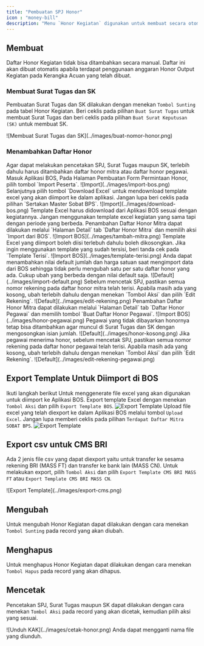 ```yaml
---
title: "Pembuatan SPJ Honor"
icon : "money-bill"
description: "Menu `Honor Kegiatan` digunakan untuk membuat secara otomatis SPJ, Surat Tugas dan SK Petugas Kegiatan Tertentu."
---
```



## Membuat

<Note>
Daftar Honor Kegiatan tidak bisa ditambahkan secara manual. Daftar ini akan dibuat otomatis apabila terdapat penggunaan anggaran Honor Output Kegiatan pada Kerangka Acuan yang telah dibuat.
</Note>

### Membuat Surat Tugas dan SK

Pembuatan Surat Tugas dan SK dilakukan dengan menekan `Tombol Sunting` pada tabel Honor Kegiatan. Beri ceklis pada pilihan `Buat Surat Tugas` untuk membuat Surat Tugas dan beri ceklis pada pilihan `Buat Surat Keputusan (SK)` untuk membuat SK.

<Frame caption="Ceklis pilihan pembuatan Surat Tugas dan SK">
    ![Membuat Surat Tugas dan SK](../images/buat-nomor-honor.png)
</Frame>

### Menambahkan Daftar Honor

<Note>
Agar dapat melakukan pencetakan SPJ, Surat Tugas maupun SK, terlebih dahulu harus ditambahkan daftar honor mitra atau daftar honor pegawai.
</Note>



<Steps>
  <Step title="Download Template dari BOS">
    Masuk Aplikasi BOS, Pada Halaman Pembuatan Form Permintaan Honor, pilih tombol `Import Peserta`.
    <Frame caption="Tombol `Import Peserta` pada Aplikasi BOS">
    ![Import](../images/import-bos.png)
    </Frame>
    Selanjutnya pilih tombol `Download Excel` untuk mendownload template excel yang akan diimport ke dalam aplikasi. Jangan lupa beri ceklis pada pilihan `Sertakan Master Sobat BPS`.
    <Frame caption="Tombol `Download Excel` pada Aplikasi BOS">
    ![Import](../images/download-bos.png)
    </Frame>
    <Warning>
      Template Excel harus didownload dari Aplikasi BOS sesuai dengan kegiatannya. Jangan menggunakan template excel kegiatan yang sama tapi dengan periode yang berbeda.
    </Warning>
  </Step>
  <Step title="Tambahkan Daftar Honor Mitra">
   Penambahan Daftar Honor Mitra dapat dilakukan melalui `Halaman Detail` tab `Daftar Honor Mitra` dan memilih aksi `Import dari BOS`.
    <Frame caption="Tombol Aksi `Import dari BOS`">
        ![Import BOS](../images/tambah-mitra.png)
    </Frame>
    <Warning>
      Template Excel yang diimport boleh diisi terlebuh dahulu boleh dikosongkan. Jika ingin menggunakan template yang sudah tersisi, beri tanda cek pada `Template Terisi`.
    <Frame caption="Pilihan apabila menggunakan template yang telah terisi`">
        ![Import BOS](../images/template-terisi.png)
    </Frame>
    </Warning>
    <Tip>
      Anda dapat menambahkan nilai default jumlah dan harga satuan saat mengimport data dari BOS sehingga tidak perlu mengubah satu per satu daftar honor yang ada. Cukup ubah yang berbeda dengan nilai default saja.
      <Frame caption="Menambahkan default Nilai dan Harga Satuan">
    ![Default](../images/import-default.png)
    </Frame>
    </Tip>
    <Warning>
      Sebelum mencetak SPJ, pastikan semua nomor rekening pada daftar honor mitra telah terisi. Apabila masih ada yang kosong, ubah terlebih dahulu dengan menekan `Tombol Aksi` dan pilih `Edit Rekening`.
    <Frame caption="Mengubah Nomor Rekening">
    ![Default](../images/edit-rekening.png)
    </Frame>
    </Warning>
  </Step>
  <Step title="Tambahkan Daftar Honor Pegawai">
   Penambahan Daftar Honor Mitra dapat dilakukan melalui `Halaman Detail` tab `Daftar Honor Pegawai` dan memilih tombol `Buat Daftar Honor Pegawai`.
    <Frame caption="Tombol `Buat Daftar Honor Pegawai`">
        ![Import BOS](../images/honor-pegawai.png)
    </Frame>
    <Tip>
      Pegawai yang tidak dibayarkan honornya tetap bisa ditambahkan agar muncul di Surat Tugas dan SK dengan mengosongkan isian jumlah.
      <Frame caption="Menambahkan Pegawai yang tidak dibayarkan honornya">
    ![Default](../images/honor-kosong.png)
    </Frame>
    </Tip>
    <Warning>
      Jika pegawai menerima honor, sebelum mencetak SPJ, pastikan semua nomor rekening pada daftar honor pegawai telah terisi. Apabila masih ada yang kosong, ubah terlebih dahulu dengan menekan `Tombol Aksi` dan pilih `Edit Rekening`.
    <Frame caption="Mengubah Nomor Rekening">
    ![Default](../images/edit-rekening-pegawai.png)
    </Frame>
    </Warning>
  </Step>
</Steps>

## Export Template Untuk Diimport di BOS

Ikuti langkah berikut Untuk menggenerate file excel yang akan digunakan untuk diimport ke Aplikasi BOS.
<Steps>
  <Step title="Export Template BOS">
    Export template Excel dengan menekan `Tombol Aksi` dan pilih `Export Template BOS`.
    <Frame caption="Eksport Template BOS">
        ![Export Template](../images/export-bos.png)
    </Frame>
  </Step>
  <Step title="Import Template pada Aplikasi BOS">
    Upload file excel yang telah diexport ke dalam Aplikasi BOS melalui tombol `Upload Excel`. Jangan lupa memberi ceklis pada pilihan `Terdapat Daftar Mitra SOBAT BPS`.
        <Frame caption="Import pada Aplikasi BOS">
        ![Export Template](../images/import-ke-bos.png)
    </Frame>
  </Step>
</Steps>

## Export csv untuk CMS BRI
Ada 2 jenis file csv yang dapat diexport yaitu untuk transfer ke sesama rekening BRI (MASS FT) dan transfer ke bank lain (MASS CN). 
Untuk melakukan export, pilih `Tombol Aksi` dan pilih `Export Template CMS BRI MASS FT` atau `Export Template CMS BRI MASS CN`.
  <Frame caption="Export Template CMS BRI">
      ![Export Template](../images/export-cms.png)
  </Frame>

## Mengubah

Untuk mengubah Honor Kegiatan dapat dilakukan dengan cara menekan `Tombol Sunting` pada record yang akan diubah.

## Menghapus

Untuk menghapus Honor Kegiatan dapat dilakukan dengan cara menekan `Tombol Hapus` pada record yang akan dihapus.

## Mencetak

Pencetakan SPJ, Surat Tugas maupun SK dapat dilakukan dengan cara menekan `Tombol Aksi` pada record yang akan dicetak, kemudian pilih aksi yang sesuai.

<Frame caption="Tampilan Cetak">
    ![Unduh KAK](../images/cetak-honor.png)
</Frame>

<Tip>
    Anda dapat mengganti nama file yang diunduh.
</Tip>

